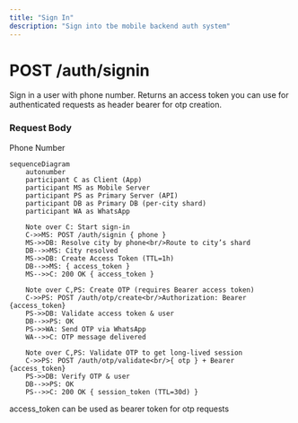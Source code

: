 ```yaml
---
title: "Sign In"
description: "Sign into tbe mobile backend auth system"
---
```


# POST /auth/signin

Sign in a user with phone number. Returns an access token you can use for authenticated requests as header bearer for otp creation.

### Request Body

<ParamField path="body" type="string" required>
  Phone Number
</ParamField>

``` mermaid
sequenceDiagram
    autonumber
    participant C as Client (App)
    participant MS as Mobile Server
    participant PS as Primary Server (API)
    participant DB as Primary DB (per-city shard)
    participant WA as WhatsApp

    Note over C: Start sign-in
    C->>MS: POST /auth/signin { phone }
    MS->>DB: Resolve city by phone<br/>Route to city’s shard
    DB-->>MS: City resolved
    MS->>DB: Create Access Token (TTL=1h)
    DB-->>MS: { access_token }
    MS-->>C: 200 OK { access_token }

    Note over C,PS: Create OTP (requires Bearer access token)
    C->>PS: POST /auth/otp/create<br/>Authorization: Bearer {access_token}
    PS->>DB: Validate access token & user
    DB-->>PS: OK
    PS->>WA: Send OTP via WhatsApp
    WA-->>C: OTP message delivered

    Note over C,PS: Validate OTP to get long-lived session
    C->>PS: POST /auth/otp/validate<br/>{ otp } + Bearer {access_token}
    PS->>DB: Verify OTP & user
    DB-->>PS: OK
    PS-->>C: 200 OK { session_token (TTL=30d) }

```

<Note>access_token can be used as bearer token for otp requests</Note>
```
